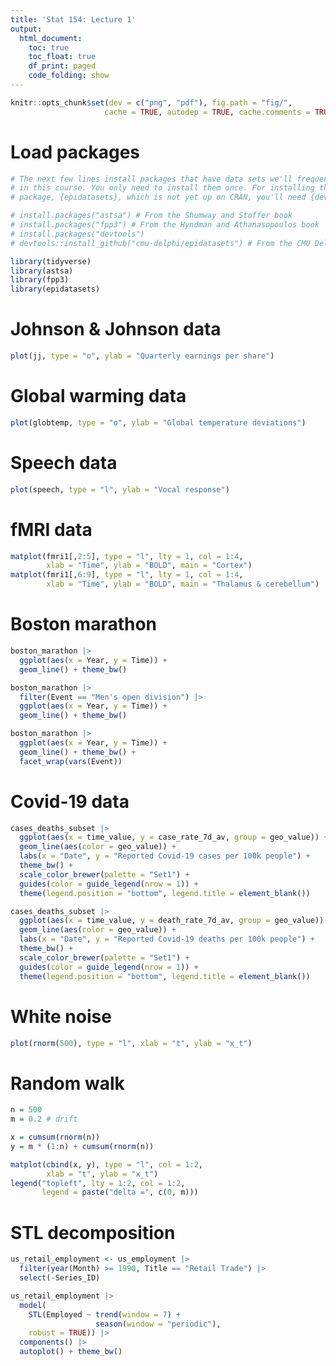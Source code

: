 ```yaml
---
title: 'Stat 154: Lecture 1'
output:
  html_document:
    toc: true
    toc_float: true
    df_print: paged
    code_folding: show
---
```


```r
knitr::opts_chunk$set(dev = c("png", "pdf"), fig.path = "fig/",
                     cache = TRUE, autodep = TRUE, cache.comments = TRUE)
```

# Load packages

```r
# The next few lines install packages that have data sets we'll frequently use
# in this course. You only need to install them once. For installing the third
# package, {epidatasets}, which is not yet up on CRAN, you'll need {devtools}

# install.packages("astsa") # From the Shumway and Stoffer book
# install.packages("fpp3") # From the Hyndman and Athanasopoulos book
# install.packages("devtools") 
# devtools::install_github("cmu-delphi/epidatasets") # From the CMU Delphi group

library(tidyverse)
library(astsa)
library(fpp3)
library(epidatasets)
```

# Johnson & Johnson data

```r
plot(jj, type = "o", ylab = "Quarterly earnings per share")
```

# Global warming data

```r
plot(globtemp, type = "o", ylab = "Global temperature deviations")
```

# Speech data

```r
plot(speech, type = "l", ylab = "Vocal response")
```

# fMRI data

```r
matplot(fmri1[,2:5], type = "l", lty = 1, col = 1:4,
        xlab = "Time", ylab = "BOLD", main = "Cortex")
matplot(fmri1[,6:9], type = "l", lty = 1, col = 1:4,
        xlab = "Time", ylab = "BOLD", main = "Thalamus & cerebellum")
```

# Boston marathon

```r
boston_marathon |> 
  ggplot(aes(x = Year, y = Time)) + 
  geom_line() + theme_bw()

boston_marathon |> 
  filter(Event == "Men's open division") |>
  ggplot(aes(x = Year, y = Time)) + 
  geom_line() + theme_bw()

boston_marathon |> 
  ggplot(aes(x = Year, y = Time)) + 
  geom_line() + theme_bw() +
  facet_wrap(vars(Event))
```

# Covid-19 data

```r
cases_deaths_subset |>
  ggplot(aes(x = time_value, y = case_rate_7d_av, group = geo_value)) +
  geom_line(aes(color = geo_value)) + 
  labs(x = "Date", y = "Reported Covid-19 cases per 100k people") +
  theme_bw() + 
  scale_color_brewer(palette = "Set1") +
  guides(color = guide_legend(nrow = 1)) +
  theme(legend.position = "bottom", legend.title = element_blank())

cases_deaths_subset |>
  ggplot(aes(x = time_value, y = death_rate_7d_av, group = geo_value)) +
  geom_line(aes(color = geo_value)) + 
  labs(x = "Date", y = "Reported Covid-19 deaths per 100k people") +
  theme_bw() + 
  scale_color_brewer(palette = "Set1") +
  guides(color = guide_legend(nrow = 1)) +
  theme(legend.position = "bottom", legend.title = element_blank())
```

# White noise

```r
plot(rnorm(500), type = "l", xlab = "t", ylab = "x_t")
```

# Random walk

```r
n = 500 
m = 0.2 # drift

x = cumsum(rnorm(n))
y = m * (1:n) + cumsum(rnorm(n))

matplot(cbind(x, y), type = "l", col = 1:2, 
        xlab = "t", ylab = "x_t")
legend("topleft", lty = 1:2, col = 1:2, 
       legend = paste("delta =", c(0, m)))
```

# STL decomposition

```r
us_retail_employment <- us_employment |>
  filter(year(Month) >= 1990, Title == "Retail Trade") |>
  select(-Series_ID)

us_retail_employment |>
  model(
    STL(Employed ~ trend(window = 7) +
                   season(window = "periodic"),
    robust = TRUE)) |>
  components() |>
  autoplot() + theme_bw()
```